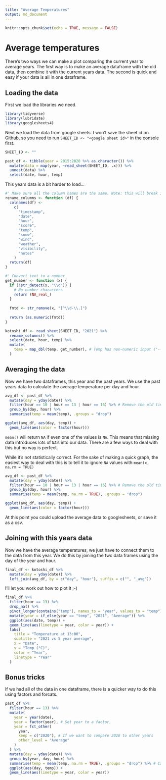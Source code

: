 ```yaml
---
title: "Average Temperatures"
output: md_document
---
```


```r
knitr::opts_chunk$set(echo = TRUE, message = FALSE)
```

# Average temperatures

There's two ways we can make a plot comparing the current year to average years. The first way is to make an average dataframe with the old data, then combine it with the current years data. The second is quick and easy if your data is all in one dataframe.

## Loading the data

First we load the libraries we need.
```r
library(tidyverse)
library(lubridate)
library(googlesheets4)
```

Next we load the data from google sheets. I won't save the sheet id on Github, so you need to run `SHEET_ID <- "<google sheet id>"` in the console first.

```r
SHEET_ID <- ""
```

```r
past_df <- tibble(year = 2015:2020 %>% as.character()) %>% 
  mutate(data = map(year, ~read_sheet(SHEET_ID, .x))) %>% 
  unnest(data) %>% 
  select(date, hour, temp)
```

This years data is a bit harder to load...

```r
#' Make sure all the column names are the same. Note: this will break if columns are reordered
rename_columns <- function (df) {
  colnames(df) <-
    c(
      "timestamp",
      "date",
      "hour",
      "score",
      "temp",
      "snow",
      "wind",
      "weather",
      "visibility",
      "notes"
    )
  return(df)
}

#' Convert text to a number
get_number <- function (x) {
  if (!str_detect(x, "\\d")) {
    # No number characters
    return (NA_real_)
  }
  
  fmtd <- str_remove(x, "[^\\d-\\.]")
  
  return (as.numeric(fmtd))
}

kotoshi_df <- read_sheet(SHEET_ID, "2021") %>% 
  rename_columns() %>% 
  select(date, hour, temp) %>% 
  mutate(
    temp = map_dbl(temp, get_number), # Temp has non-numeric input ("--" etc)
  )
```

## Averaging the data

Now we have two dataframes, this year and the past years. We use the past years data to calculate the average temperature per day and hour.

```r
avg_df <- past_df %>% 
  mutate(day = yday(date)) %>% 
  filter(hour == 10 | hour == 13 | hour == 16) %>% # Remove the old times
  group_by(day, hour) %>% 
  summarise(temp = mean(temp), .groups = "drop")

ggplot(avg_df, aes(day, temp)) +
  geom_line(aes(color = factor(hour)))
```

`mean()` will return `NA` if even one of the values is `NA`. This means that missing data introduces lots of `NA`'s into our data. There are a few ways to deal with this but no way is perfect.

While it's not statistically correct. For the sake of making a quick graph, the easiest way to deal with this is to tell it to ignore `NA` values with `mean(x, na.rm = TRUE)`

```r
avg_df <- past_df %>% 
  mutate(day = yday(date)) %>% 
  filter(hour == 10 | hour == 13 | hour == 16) %>% # Remove the old times
  group_by(day, hour) %>% 
  summarise(temp = mean(temp, na.rm = TRUE), .groups = "drop")

ggplot(avg_df, aes(day, temp)) +
  geom_line(aes(color = factor(hour)))
```
At this point you could upload the average data to googlesheets, or save it as a csv.

## Joining with this years data

Now we have the average temperatures, we just have to connect them to the data from this year. We do this by joining the two data frames using the day of the year and hour.

```r
final_df <- kotoshi_df %>% 
  mutate(day = yday(date)) %>% 
  left_join(avg_df, by = c("day", "hour"), suffix = c("", "_avg"))
```

I'll let you work out how to plot it ;-)

```r
final_df %>% 
  filter(hour == 13) %>% 
  drop_na() %>% 
  pivot_longer(contains("temp"), names_to = "year", values_to = "temp") %>% 
  mutate(year = if_else(year == "temp", "2021", "Average")) %>% 
  ggplot(aes(date, temp)) +
  geom_line(aes(linetype = year, color = year)) +
  labs(
    title = "Temperature at 13:00",
    subtitle = "2021 vs 5 year average",
    x = "Date",
    y = "Temp (°C)",
    color = "Year",
    linetype = "Year"
  )
```

## Bonus tricks

If we had all of the data in one dataframe, there is a quicker way to do this using factors and forcats.

```r
past_df %>% 
  filter(hour == 13) %>% 
  mutate(
    year = year(date),
    year = factor(year), # Set year to a factor,
    year = fct_other(
      year,
      keep = c("2020"), # If we want to compare 2020 to other years
      other_level = "Average"
    )
  ) %>% 
  mutate(day = yday(date)) %>% 
  group_by(year, day, hour) %>% 
  summarise(temp = mean(temp, na.rm = TRUE), .groups = "drop") %>% # Calculate the mean of the "Average" group
  ggplot(aes(day, temp)) +
  geom_line(aes(linetype = year, color = year))
```